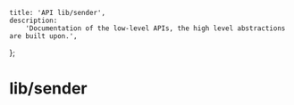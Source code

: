 	title: 'API lib/sender',
	description:
		'Documentation of the low-level APIs, the high level abstractions are built upon.',
};

<HeroPattern />

# lib/sender
